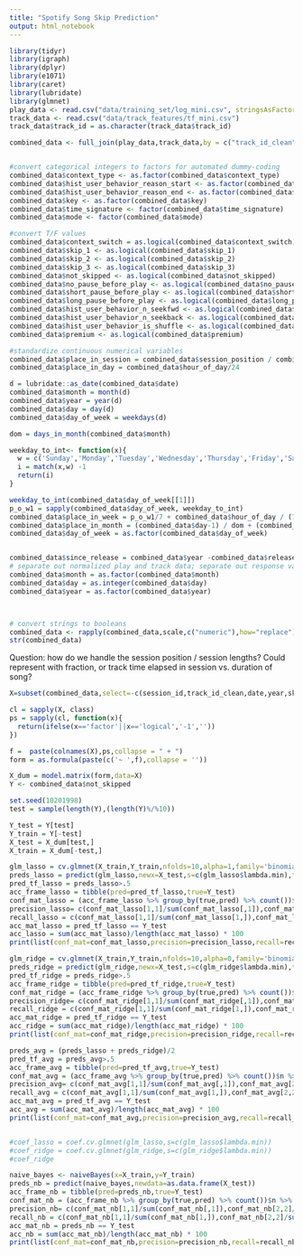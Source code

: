 ```yaml
---
title: "Spotify Song Skip Prediction"
output: html_notebook
---
```

```r
library(tidyr)
library(igraph)
library(dplyr)
library(e1071)
library(caret)
library(lubridate)
library(glmnet)
play_data <- read.csv("data/training_set/log_mini.csv", stringsAsFactors = FALSE)
track_data <- read.csv("data/track_features/tf_mini.csv")
track_data$track_id = as.character(track_data$track_id)
```

```r
combined_data <- full_join(play_data,track_data,by = c("track_id_clean" = "track_id"))


#convert categorical integers to factors for automated dummy-coding
combined_data$context_type <- as.factor(combined_data$context_type)
combined_data$hist_user_behavior_reason_start <- as.factor(combined_data$hist_user_behavior_reason_start)
combined_data$hist_user_behavior_reason_end <- as.factor(combined_data$hist_user_behavior_reason_end)
combined_data$key <- as.factor(combined_data$key)
combined_data$time_signature <- factor(combined_data$time_signature)
combined_data$mode <- factor(combined_data$mode)

#convert T/F values 
combined_data$context_switch = as.logical(combined_data$context_switch)
combined_data$skip_1 <- as.logical(combined_data$skip_1)
combined_data$skip_2 <- as.logical(combined_data$skip_2)
combined_data$skip_3 <- as.logical(combined_data$skip_3)
combined_data$not_skipped <- as.logical(combined_data$not_skipped)
combined_data$no_pause_before_play <- as.logical(combined_data$no_pause_before_play)
combined_data$short_pause_before_play <- as.logical(combined_data$short_pause_before_play)
combined_data$long_pause_before_play <- as.logical(combined_data$long_pause_before_play)
combined_data$hist_user_behavior_n_seekfwd <- as.logical(combined_data$hist_user_behavior_n_seekfwd)
combined_data$hist_user_behavior_n_seekback <- as.logical(combined_data$hist_user_behavior_n_seekback)
combined_data$hist_user_behavior_is_shuffle <- as.logical(combined_data$hist_user_behavior_is_shuffle)
combined_data$premium <- as.logical(combined_data$premium)

#standardize continuous numerical variables
combined_data$place_in_session = combined_data$session_position / combined_data$session_length
combined_data$place_in_day = combined_data$hour_of_day/24

d = lubridate::as_date(combined_data$date)
combined_data$month = month(d)
combined_data$year = year(d)
combined_data$day = day(d)
combined_data$day_of_week = weekdays(d)

dom = days_in_month(combined_data$month)

weekday_to_int<- function(x){
  w = c('Sunday','Monday','Tuesday','Wednesday','Thursday','Friday','Saturday')
  i = match(x,w) -1
  return(i)
}

weekday_to_int(combined_data$day_of_week[[1]])
p_o_w1 = sapply(combined_data$day_of_week, weekday_to_int)
combined_data$place_in_week = p_o_w1/7 + combined_data$hour_of_day / (7*24)
combined_data$place_in_month = (combined_data$day-1) / dom + (combined_data$hour_of_day /(dom*24))
combined_data$day_of_week = as.factor(combined_data$day_of_week)


combined_data$since_release = combined_data$year -combined_data$release_year
# separate out normalized play and track data; separate out response variable (skipped T/F)
combined_data$month = as.factor(combined_data$month)
combined_data$day = as.integer(combined_data$day)
combined_data$year = as.factor(combined_data$year)



# convert strings to booleans
combined_data <- rapply(combined_data,scale,c("numeric"),how="replace")
str(combined_data)
```
Question: how do we handle the session position / session lengths? Could represent with fraction, or track time elapsed in session vs. duration of song?

```r
X=subset(combined_data,select=-c(session_id,track_id_clean,date,year,skip_1,skip_2,skip_3,not_skipped))

cl = sapply(X, class)
ps = sapply(cl, function(x){
  return(ifelse(x=='factor'||x=='logical','-1',''))
})

f =  paste(colnames(X),ps,collapse = " + ")
form = as.formula(paste(c('~ ',f),collapse = ''))

X_dum = model.matrix(form,data=X)
Y <- combined_data$not_skipped

set.seed(10201998)
test = sample(length(Y),(length(Y)%/%10))

Y_test = Y[test]
Y_train = Y[-test]
X_test = X_dum[test,]
X_train = X_dum[-test,]
```

```r
glm_lasso = cv.glmnet(X_train,Y_train,nfolds=10,alpha=1,family='binomial')
preds_lasso = predict(glm_lasso,newx=X_test,s=c(glm_lasso$lambda.min),type='response')
pred_tf_lasso = preds_lasso>.5
acc_frame_lasso = tibble(pred=pred_tf_lasso,true=Y_test)
conf_mat_lasso = (acc_frame_lasso %>% group_by(true,pred) %>% count())$n %>% matrix(ncol = 2,nrow=2)
precision_lasso= c(conf_mat_lasso[1,1]/sum(conf_mat_lasso[,1]),conf_mat_lasso[2,2]/sum(conf_mat_lasso[,2]))
recall_lasso = c(conf_mat_lasso[1,1]/sum(conf_mat_lasso[1,]),conf_mat_lasso[2,2]/sum(conf_mat_lasso[2,]))
acc_mat_lasso = pred_tf_lasso == Y_test
acc_lasso = sum(acc_mat_lasso)/length(acc_mat_lasso) * 100
print(list(conf_mat=conf_mat_lasso,precision=precision_lasso,recall=recall_lasso,accuracy=acc_lasso,lambda=glm_lasso$lambda.min))
```

```r
glm_ridge = cv.glmnet(X_train,Y_train,nfolds=10,alpha=0,family='binomial')
preds_ridge = predict(glm_ridge,newx=X_test,s=c(glm_ridge$lambda.min),type='response')
pred_tf_ridge = preds_ridge>.5
acc_frame_ridge = tibble(pred=pred_tf_ridge,true=Y_test)
conf_mat_ridge = (acc_frame_ridge %>% group_by(true,pred) %>% count())$n %>% matrix(ncol = 2,nrow=2)
precision_ridge= c(conf_mat_ridge[1,1]/sum(conf_mat_ridge[,1]),conf_mat_ridge[2,2]/sum(conf_mat_ridge[,2]))
recall_ridge = c(conf_mat_ridge[1,1]/sum(conf_mat_ridge[1,]),conf_mat_ridge[2,2]/sum(conf_mat_ridge[2,]))
acc_mat_ridge = pred_tf_ridge == Y_test
acc_ridge = sum(acc_mat_ridge)/length(acc_mat_ridge) * 100
print(list(conf_mat=conf_mat_ridge,precision=precision_ridge,recall=recall_ridge,accuracy=acc_ridge,lambda=glm_ridge$lambda.min))
```
```r
preds_avg = (preds_lasso + preds_ridge)/2
pred_tf_avg = preds_avg>.5
acc_frame_avg = tibble(pred=pred_tf_avg,true=Y_test)
conf_mat_avg = (acc_frame_avg %>% group_by(true,pred) %>% count())$n %>% matrix(ncol = 2,nrow=2)
precision_avg= c(conf_mat_avg[1,1]/sum(conf_mat_avg[,1]),conf_mat_avg[2,2]/sum(conf_mat_avg[,2]))
recall_avg = c(conf_mat_avg[1,1]/sum(conf_mat_avg[1,]),conf_mat_avg[2,2]/sum(conf_mat_avg[2,]))
acc_mat_avg = pred_tf_avg == Y_test
acc_avg = sum(acc_mat_avg)/length(acc_mat_avg) * 100
print(list(conf_mat=conf_mat_avg,precision=precision_avg,recall=recall_avg,accuracy=acc_avg))


#coef_lasso = coef.cv.glmnet(glm_lasso,s=c(glm_lasso$lambda.min))
#coef_ridge = coef.cv.glmnet(glm_ridge,s=c(glm_ridge$lambda.min))
#coef_ridge
```

```r
naive_bayes <- naiveBayes(x=X_train,y=Y_train)
preds_nb = predict(naive_bayes,newdata=as.data.frame(X_test))
acc_frame_nb = tibble(pred=preds_nb,true=Y_test)
conf_mat_nb = (acc_frame_nb %>% group_by(true,pred) %>% count())$n %>% matrix(ncol = 2,nrow=2)
precision_nb= c(conf_mat_nb[1,1]/sum(conf_mat_nb[,1]),conf_mat_nb[2,2]/sum(conf_mat_nb[,2]))
recall_nb = c(conf_mat_nb[1,1]/sum(conf_mat_nb[1,]),conf_mat_nb[2,2]/sum(conf_mat_nb[2,]))
acc_mat_nb = preds_nb == Y_test
acc_nb = sum(acc_mat_nb)/length(acc_mat_nb) * 100
print(list(conf_mat=conf_mat_nb,precision=precision_nb,recall=recall_nb,accuracy=acc_nb))
```

